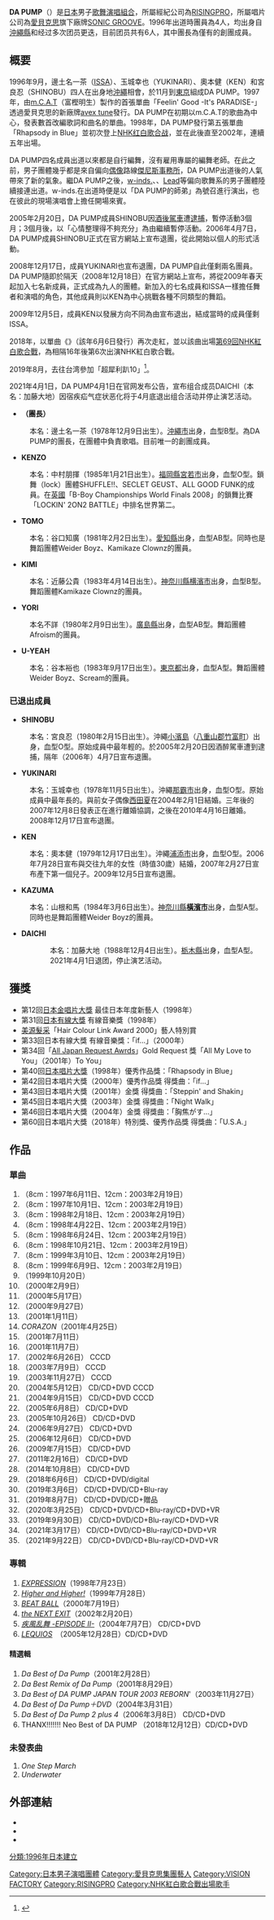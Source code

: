 {{藝人
| name = DA PUMP
| 類型 = 組合
| Alias = DP
| 圖片 = DaPump-fullgroup-tokyodetentionhouse-Sept29-2016.JPG
| 圖片尺寸 = 270px
| 圖片簡介 = 2018年9月於[[東京拘置所|東京看守所]]矯正展<br /><small>（前方為[[NGT48|NGT48]]成員[[西村菜那子|西村菜那子]]與[[中井莉加|中井莉加]]）</small>
| Origin = {{JPN}}
| Genre = [[J-POP|J-POP]]
| 語言 = [[日語|日語]]
| Years_active = 1996年11月－
| Label = {{link-ja|avex tune|avex tune}}（1997年－2010年）<br />[[SONIC_GROOVE|SONIC GROOVE]]（2011年－）
| 经纪公司 = [[RISINGPRO|RISINGPRO]]
| Associated_acts = 今井大介、SASA（作曲、編曲）、M.c.A・T
| URL = {{url|dapump.jp/}}
| Current_members = ISSA<br />KENZO<br />TOMO<br />KIMI<br />YORI<br />U-YEAH
| Past_members = SHINOBU<br/>YUKINARI<br/>KEN<br/>KAZUMA<br/>DAICHI
}}

'''DA PUMP'''（{{jpn|j=DA PUMP|hg=ダ・パンプ|rm=Da Panpu|f=y}}）是[[日本|日本]]男子[[歌舞系|歌舞]][[男子音乐组合|演唱組合]]，所屬經紀公司為[[RISINGPRO|RISINGPRO]]，所屬唱片公司為[[愛貝克思|愛貝克思]]旗下廠牌[[SONIC_GROOVE|SONIC GROOVE]]。1996年出道時團員為4人，均出身自[[沖繩縣|沖繩縣]]和{{link-ja|沖繩演藝學校|沖縄アクターズスクール}}经过多次团员更迭，目前团员共有6人，其中團長{{link-ja|ISSA (歌手)|ISSA (歌手)|ISSA}}為僅有的創團成員。

== 概要 ==
1996年9月，邊土名一茶（[[ISSA|ISSA]]）、玉城幸也（YUKINARI）、奧本健（KEN）和宮良忍（SHINOBU）四人在出身地[[沖繩|沖繩]]相會，於11月到[[東京|東京]]組成DA PUMP。1997年，由[[m.C.A.T|m.C.A.T]]（富樫明生）製作的首張單曲「Feelin' Good -It's PARADISE-」透過愛貝克思的新廠牌[[avex_tune|avex tune]]發行。DA PUMP在初期以m.C.A.T的歌曲為中心，發表數首改編歌詞和曲名的單曲。1998年，DA PUMP發行第五張單曲「Rhapsody in Blue」並初次登上[[NHK红白歌合战|NHK红白歌合战]]，並在此後直至2002年，連續五年出場。

DA PUMP四名成員出道以來都是自行編舞，沒有雇用專屬的編舞老師。在此之前，男子團體幾乎都是來自偏向[[日本偶像|偶像]]路線[[傑尼斯事務所|傑尼斯事務所]]，DA PUMP出道後的人氣帶來了新的氣象。繼DA PUMP之後，[[w-inds.|w-inds.]]、{{link-ja|FLAME|FLAME}}、[[Lead|Lead]]等偏向歌舞系的男子團體陸續接連出道。w-inds.在出道時便是以「DA PUMP的師弟」為號召進行演出，也在彼此的現場演唱會上擔任開場來賓。

2005年2月20日，DA PUMP成員SHINOBU因[[酒後駕車|酒後駕車]]遭[[逮捕|逮捕]]，暫停活動3個月；3個月後，以「心情整理得不夠充分」為由繼續暫停活動。2006年4月7日，DA PUMP成員SHINOBU正式在官方網站上宣布退團，從此開始以個人的形式活動。

2008年12月17日，成員YUKINARI也宣布退團，DA PUMP自此僅剩兩名團員。DA PUMP隨即於隔天（2008年12月18日）在官方網站上宣布，將從2009年春天起加入七名新成員，正式成為九人的團體。新加入的七名成員和ISSA一樣擔任舞者和演唱的角色，其他成員則以KEN為中心挑戰各種不同類型的舞蹈。

2009年12月5日，成員KEN以發展方向不同為由宣布退出，結成當時的成員僅剩ISSA。

2018年，以單曲《{{link-ja|U.S.A. (DA PUMP單曲)|U.S.A. (曲)|U.S.A.}}》（該年6月6日發行）再次走紅，並以該曲出場[[第69回NHK紅白歌合戰|第69回NHK紅白歌合戰]]，為相隔16年後第6次出演NHK紅白歌合戰。

2019年8月，去往台湾參加「超犀利趴10」<ref>{{Cite web|title=【迷迷訪問】 (有片) DA PUMP 喜收藍白拖 親自教學「震動舞」 - MeMeOn 迷迷音|url=https://memeon-music.com/2019/08/03/da-pump/|accessdate=2019-10-13|date=2019-08-03|work=MeMeOn   迷迷音|language=zh-TW|archive-date=2019-12-13|archive-url=https://web.archive.org/web/20191213194307/https://memeon-music.com/2019/08/03/da-pump/|dead-url=no}}</ref>。

2021年4月1日，DA PUMP4月1日在官网发布公告，宣布组合成员DAICHI（本名：加藤大地）因宿疾疝气症状恶化将于4月底退出组合活动并停止演艺活动。

*'''{{link-ja|ISSA (歌手)|ISSA (歌手)|ISSA}}（團長）'''
:本名：邊土名一茶（1978年12月9日出生）。[[沖繩市|沖繩市]]出身，血型B型。為DA PUMP的團長，在團體中負責歌唱。目前唯一的創團成員。

*'''KENZO'''
:本名：中村朋揮（1985年1月21日出生）。[[福岡縣|福岡縣]][[宮若市|宮若市]]出身，血型O型。鎖舞（lock）團體SHUFFLE!!、SECLET GEUST、ALL GOOD FUNK的成員。在[[英國|英國]]「B-Boy Championships World Finals 2008」的鎖舞比賽「LOCKIN' 2ON2 BATTLE」中排名世界第二。

*'''TOMO'''
:本名：谷口知廣（1981年2月2日出生）。[[愛知縣|愛知縣]]出身，血型AB型。同時也是舞蹈團體Weider Boyz、Kamikaze Clownz的團員。

*'''KIMI'''
:本名：近藤公貴（1983年4月14日出生）。[[神奈川縣|神奈川縣]][[横滨市|横濱市]]出身，血型B型。舞蹈團體Kamikaze Clownz的團員。

*'''YORI'''
:本名不詳（1980年2月9日出生）。[[廣島縣|廣島縣]]出身，血型AB型。舞蹈團體Afroism的團員。

*'''U-YEAH'''
:本名：谷本裕也（1983年9月17日出生）。[[東京都|東京都]]出身，血型A型。舞蹈團體Weider Boyz、Scream的團員。

=== 已退出成員 ===
*'''SHINOBU'''
:本名：宮良忍（1980年2月15日出生）。沖繩[[小濱島|小濱島]]（[[八重山郡|八重山郡]][[竹富町|竹富町]]）出身，血型O型。原始成員中最年輕的。於2005年2月20日因酒醉駕車遭到逮捕，隔年（2006年）4月7日宣布退團。

*'''YUKINARI'''
:本名：玉城幸也（1978年11月5日出生）。沖繩[[那霸市|那霸市]]出身，血型O型。原始成員中最年長的。與前女子偶像[[西田夏|西田夏]]在2004年2月1日結婚。三年後的2007年12月8日發表正在進行離婚協調，之後在2010年4月16日離婚。2008年12月17日宣布退團。

*'''KEN'''
:本名：奧本健（1979年12月17日出生）。沖繩[[浦添市|浦添市]]出身，血型O型。2006年7月28日宣布與交往九年的女性（時值30歲）結婚，2007年2月27日宣布產下第一個兒子。2009年12月5日宣布退團。

*'''KAZUMA'''
:本名：山根和馬（1984年3月6日出生）。[[神奈川縣|神奈川縣'''橫濱市''']]出身，血型A型。同時也是舞蹈團體Weider Boyz的團員。

* '''DAICHI'''
:: 本名：加藤大地（1988年12月4日出生）。[[栃木縣|栃木縣]]出身，血型A型。2021年4月1日退团，停止演艺活动。

== 獲獎 ==
*第12回[[日本金唱片大獎|日本金唱片大獎]] 最佳日本年度新藝人（1998年）
*第31回[[日本有線大獎|日本有線大獎]] 有線音樂獎（1998年）
*[[美源髮采|美源髮采]]「Hair Colour Link Award 2000」藝人特別賞
*第33回日本有線大獎 有線音樂獎：「if...」（2000年）
*第34回「[[All_Japan_Request_Awrds|All Japan Request Awrds]]」Gold Request 獎「All My Love to You」（2001年）To You」
*第40回[[日本唱片大獎|日本唱片大獎]]（1998年）優秀作品獎：「Rhapsody in Blue」
*第42回日本唱片大獎（2000年）優秀作品獎 得獎曲：「if...」
*第43回日本唱片大獎（2001年）金獎 得獎曲：「Steppin' and Shakin」
*第45回日本唱片大獎（2003年）金獎 得獎曲：「Night Walk」
*第46回日本唱片大獎（2004年）金獎 得獎曲：「胸焦がす...」
*第60回日本唱片大獎（2018年）特別獎、優秀作品獎 得獎曲：「U.S.A.」

== 作品 ==
=== 單曲 ===
#'''''{{Link-ja|Feelin' Good -It's PARADISE-|Feelin' Good -It's PARADISE-}}'''''（8cm：1997年6月11日、12cm：2003年2月19日）
#'''''{{Link-ja|Love Is The Final Liberty|Love Is The Final Liberty}}'''''（8cm：1997年10月1日、12cm：2003年2月19日）
#'''''{{Link-ja|Stay Together|Stay Together}}'''''（8cm：1998年2月18日、12cm：2003年2月19日）
#'''''{{Link-ja|ごきげんだぜっ! 〜Nothing But Something〜|ごきげんだぜっ! 〜Nothing But Something〜}}''''' （8cm：1998年4月22日、12cm：2003年2月19日）
#'''''{{Link-ja|Rhapsody in Blue|Rhapsody in Blue (DA PUMPの曲)}}'''''（8cm：1998年6月24日、12cm：2003年2月19日）
#'''''{{Link-ja|Around The World|Around The World (DA PUMPの曲)}}''''' （8cm：1998年10月21日、12cm：2003年2月19日）
#'''''{{Link-ja|Joyful|Joyful}}'''''（8cm：1999年3月10日、12cm：2003年2月19日）
#'''''{{Link-ja|Crazy Beat Goes On!|Crazy Beat Goes On!}}'''''（8cm：1999年6月9日、12cm：2003年2月19日）
#'''''{{Link-ja|We can't stop the music|We can't stop the music}}'''''（1999年10月20日）
#'''''{{Link-ja|I wonder...|I wonder...}}'''''（2000年2月9日）
#'''''{{Link-ja|Com'on! Be My Girl!|Com'on! Be My Girl!}}'''''（2000年5月17日）
#'''''{{Link-ja|if... (DA PUMP單曲)|if... (DA PUMPの曲)|if...}}'''''（2000年9月27日）
#'''''{{Link-ja|Purple the Orion|Purple The Orion}}'''''（2001年1月11日）
#'''''{{Link-ja|CORAZON|CORAZON}}'''CORAZON''（2001年4月25日）
#'''''{{Link-ja|Steppin' and Shakin'|Steppin' and Shakin'}}'''''（2001年7月11日）
#'''''{{Link-ja|All My Love to You|All My Love To You |All My Love To You}}'''''（2001年11月7日）
#'''''{{Link-ja|RAIN OF PAIN|RAIN OF PAIN}}'''''（2002年6月26日） CCCD
#'''''{{Link-ja|Night Walk|Night Walk}}'''''（2003年7月9日） CCCD
#'''''{{Link-ja|Circle of Life|Circle of Life}}'''''（2003年11月27日） CCCD
#'''''{{Link-ja|GET ON THE DANCE FLOOR|GET ON THE DANCE FLOOR}}'''''（2004年5月12日） CD/CD+DVD CCCD
#'''''{{Link-ja|胸焦がす...（DA PUMP單曲）|胸焦がす... |胸焦がす...}}'''''（2004年9月15日） CD/CD+DVD CCCD
#'''''{{Link-ja|Like This|Like This}}'''''（2005年6月8日） CD/CD+DVD
#'''''{{Link-ja|Bright! our Future|Bright! our Future}}'''''（2005年10月26日） CD/CD+DVD
#'''''{{Link-ja|ALRIGHT!|ALRIGHT! }}'''''（2006年9月27日） CD/CD+DVD
#'''''{{Link-ja|Christmas Night|Christmas Night (DA PUMPの曲)}}'''''（2006年12月6日） CD/CD+DVD
#'''''{{Link-ja|SUMMER RIDER|SUMMER RIDER}}'''''（2009年7月15日） CD/CD+DVD
#'''''{{Internal link helper/ja|Can't get your love/ if... arekarabokura|Can't get your love}}'''''（2011年2月16日） CD/CD+DVD
#'''''{{Link-ja|New Position|New Position}}'''''（2014年10月8日） CD/CD+DVD
#'''''{{link-ja|U.S.A. (DA PUMP單曲)|U.S.A. (曲)|U.S.A.}}'''''（2018年6月6日） CD/CD+DVD/digital
#'''''{{link-ja|櫻花 (DA PUMP單曲)|桜 (DA PUMPの曲)|櫻花}}'''''（2019年3月6日） CD/CD+DVD/CD+Blu-ray
#'''''{{link-ja|P.A.R.T.Y. ～Universe Festival～|P.A.R.T.Y. 〜ユニバース・フェスティバル〜}}'''''（2019年8月7日） CD/CD+DVD/CD+贈品
#'''''{{link-ja|Heart on Fire}}'''''（2020年3月25日） CD/CD+DVD/CD+Blu-ray/CD+DVD+VR
#'''''{{link-ja|Fantasista〜ファンタジスタ〜}}'''''（2019年9月30日） CD/CD+DVD/CD+Blu-ray/CD+DVD+VR
#'''''{{link-ja|Dream on the street}}'''''（2021年3月17日） CD/CD+DVD/CD+Blu-ray/CD+DVD+VR
#'''''{{link-ja|紡 -TSUMUGI-}}'''''（2021年9月22日） CD/CD+DVD/CD+Blu-ray/CD+DVD+VR

=== 專輯 ===
#''[[EXPRESSION|EXPRESSION]]''（1998年7月23日）
#''[[Higher_and_Higher!|Higher and Higher!]]''（1999年7月28日）
#''[[BEAT_BALL|BEAT BALL]]''（2000年7月19日）
#''[[the_NEXT_EXIT|the NEXT EXIT]]''（2002年2月20日）
#''[[疾風乱舞_-EPISODE_II-|疾風乱舞 -EPISODE II-]]''（2004年7月7日） CD/CD+DVD
#''[[LEQUIOS|LEQUIOS]]''　（2005年12月28日）CD/CD+DVD

==== 精選輯 ====
#''Da Best of Da Pump''（2001年2月28日）
#''Da Best Remix of Da Pump''（2001年8月29日）
#''Da Best of DA PUMP JAPAN TOUR 2003 REBORN'''（2003年11月27日）
#''Da Best of Da Pump＋DVD''（2004年3月31日）
#''Da Best of Da Pump 2 plus 4''（2006年3月8日） CD/CD+DVD
#THANX!!!!!!! Neo Best of DA PUMP （2018年12月12日）CD/CD+DVD

=== 未發表曲 ===
#''One Step March''
#''Underwater''

== 外部連結 ==
{{commonscat|Da Pump}}
*{{Official|https://dapump.jp/}}
*{{Ameba ブログ|da-pump-blog}}
*{{Twitter|DAPUMPJP}}

{{VISION FACTORY}}
{{Authority control}}

{{DEFAULTSORT:DAPUMP}}
[[Category:日本男子演唱團體|Category:日本男子演唱團體]]
[[Category:愛貝克思集團藝人|Category:愛貝克思集團藝人]]
[[Category:VISION_FACTORY|Category:VISION FACTORY]]
[[Category:RISINGPRO|Category:RISINGPRO]]
[[Category:NHK紅白歌合戰出場歌手|Category:NHK紅白歌合戰出場歌手]]
[[分類:1996年日本建立|分類:1996年日本建立]]